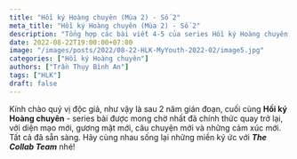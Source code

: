 ```yaml
---
title: "Hồi ký Hoàng chuyên (Mùa 2) - Số 2"
meta_title: "Hồi ký Hoàng chuyên (Mùa 2) - Số 2"
description: "Tổng hợp các bài viết 4-5 của series Hồi ký Hoàng chuyên - Mùa 2"
date: 2022-08-22T19:00:00+07:00
image: "/images/posts/2022/08-22-HLK-MyYouth-2022-02/image5.jpg"
categories: ["Hồi ký Hoàng chuyên"]
authors: ["Trần Thụy Bình An"]
tags: ["HLK"]
draft: false
---
```


Kính chào quý vị độc giả, như vậy là sau 2 năm gián đoạn, cuối cùng **Hồi ký Hoàng chuyên** - 
series bài được mong chờ nhất đã chính thức quay trở lại, với diện mạo mới, gương mặt mới, 
câu chuyện mới và những cảm xúc mới. Tất cả đã sẵn sàng. Hãy cùng nhau sống lại những miền ký ức với 
**_The Collab Team_** nhé!


<NewTabs client:load>
  <NewTab name="Kỳ 4">
    <FirstPost />
  </NewTab>
  <NewTab name="Kỳ 5">
    <SecondPost />
  </NewTab>
</NewTabs>

